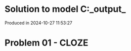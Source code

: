 # Solution to model C:\Users\pedrocruz\Documents\GitHub\pyequa\examples\cloze\_output_

Produced in 2024-10-27 11:53:27

# Problem 01 - CLOZE
